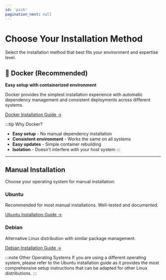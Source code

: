 ```yaml
---
id: 'pick'
pagination_next: null
---
```


# Choose Your Installation Method

Select the installation method that best fits your environment and expertise level.

## 🐳 Docker (Recommended)

**Easy setup with containerized environment**

Docker provides the simplest installation experience with automatic dependency management and consistent deployments across different systems.

[Docker Installation Guide →](/docs/mythicaldash-v3-remastered/os/docker)

:::tip Why Docker?
- **Easy setup** - No manual dependency installation
- **Consistent environment** - Works the same on all systems
- **Easy updates** - Simple container rebuilding
- **Isolation** - Doesn't interfere with your host system
:::

---

## Manual Installation

Choose your operating system for manual installation:

### Ubuntu
Recommended for most manual installations. Well-tested and documented.

[Ubuntu Installation Guide →](/docs/mythicaldash-v3-remastered/os/ubuntu)

### Debian
Alternative Linux distribution with similar package management.

[Debian Installation Guide →](/docs/mythicaldash-v3-remastered/os/debian)

:::note Other Operating Systems
If you are using a different operating system, please refer to the Ubuntu installation guide as it provides the most comprehensive setup instructions that can be adapted for other Linux distributions.
:::
